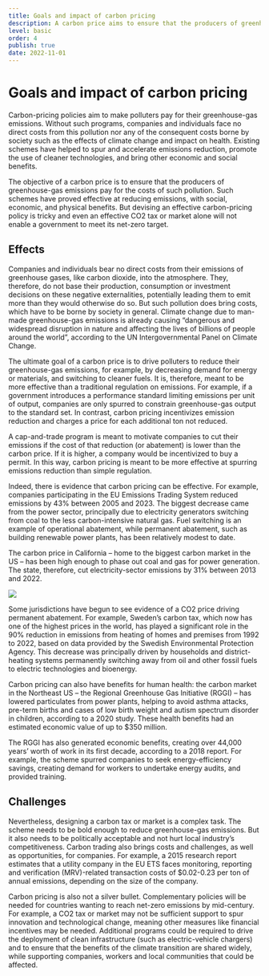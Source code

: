 ```yaml
---
title: Goals and impact of carbon pricing
description: A carbon price aims to ensure that the producers of greenhouse-gas emissions pay for the costs of such pollution. Such schemes have proved effective at reducing emissions, with social, economic and physical benefits. But devising an effective carbon-pricing policy is tricky.
level: basic
order: 4
publish: true
date: 2022-11-01
---
```


# Goals and impact of carbon pricing

Carbon-pricing policies aim to make polluters pay for their greenhouse-gas emissions. Without such programs, companies and individuals face no direct costs from this pollution nor any of the consequent costs borne by society such as the effects of climate change and impact on health. Existing schemes have helped to spur and accelerate emissions reduction, promote the use of cleaner technologies, and bring other economic and social benefits.

<KeyMessage>
  The objective of a carbon price is to ensure that the producers of
  greenhouse-gas emissions pay for the costs of such pollution. Such schemes
  have proved effective at reducing emissions, with social, economic, and
  physical benefits. But devising an effective carbon-pricing policy is tricky
  and even an effective CO2 tax or market alone will not enable a government to
  meet its net-zero target.
</KeyMessage>

## Effects

Companies and individuals bear no direct costs from their emissions of greenhouse gases, like carbon dioxide, into the atmosphere. They, therefore, do not base their production, consumption or investment decisions on these negative externalities, potentially leading them to emit more than they would otherwise do so. But such pollution does bring costs, which have to be borne by society in general. Climate change due to man-made greenhouse-gas emissions is already causing “dangerous and widespread disruption in nature and affecting the lives of billions of people around the world”, according to the UN Intergovernmental Panel on Climate Change.

The ultimate goal of a carbon price is to drive polluters to reduce their greenhouse-gas emissions, for example, by decreasing demand for energy or materials, and switching to cleaner fuels. It is, therefore, meant to be more effective than a traditional regulation on emissions. For example, if a government introduces a performance standard limiting emissions per unit of output, companies are only spurred to constrain greenhouse-gas output to the standard set. In contrast, carbon pricing incentivizes emission reduction and charges a price for each additional ton not reduced.

A cap-and-trade program is meant to motivate companies to cut their emissions if the cost of that reduction (or abatement) is lower than the carbon price. If it is higher, a company would be incentivized to buy a permit. In this way, carbon pricing is meant to be more effective at spurring emissions reduction than simple regulation. 

Indeed, there is evidence that carbon pricing can be effective. For example, companies participating in the EU Emissions Trading System reduced emissions by 43% between 2005 and 2023. The biggest decrease came from the power sector, principally due to electricity generators switching from coal to the less carbon-intensive natural gas. Fuel switching is an example of operational abatement, while permanent abatement, such as building renewable power plants, has been relatively modest to date. 

The carbon price in California – home to the biggest carbon market in the US – has been high enough to phase out coal and gas for power generation. The state, therefore, cut electricity-sector emissions by 31% between 2013 and 2022.

<Image src="impact-1.png" ratio={0} />

Some jurisdictions have begun to see evidence of a CO2 price driving permanent abatement. For example, Sweden’s carbon tax, which now has one of the highest prices in the world, has played a significant role in the 90% reduction in emissions from heating of homes and premises from 1992 to 2022, based on data provided by the Swedish Environmental Protection Agency. This decrease was principally driven by households and district-heating systems permanently switching away from oil and other fossil fuels to electric technologies and bioenergy.

Carbon pricing can also have benefits for human health: the carbon market in the Northeast US – the Regional Greenhouse Gas Initiative (RGGI) – has lowered particulates from power plants, helping to avoid asthma attacks, pre-term births and cases of low birth weight and autism spectrum disorder in children, according to a 2020 study. These health benefits had an estimated economic value of up to $350 million.

The RGGI has also generated economic benefits, creating over 44,000 years’ worth of work in its first decade, according to a 2018 report. For example, the scheme spurred companies to seek energy-efficiency savings, creating demand for workers to undertake energy audits, and provided training.

## Challenges

Nevertheless, designing a carbon tax or market is a complex task. The scheme needs to be bold enough to reduce greenhouse-gas emissions. But it also needs to be politically acceptable and not hurt local industry’s competitiveness. Carbon trading also brings costs and challenges, as well as opportunities, for companies. For example, a 2015 research report estimates that a utility company in the EU ETS faces monitoring, reporting and verification (MRV)-related transaction costs of $0.02-0.23 per ton of annual emissions, depending on the size of the company.

Carbon pricing is also not a silver bullet. Complementary policies will be needed for countries wanting to reach net-zero emissions by mid-century. For example, a CO2 tax or market may not be sufficient support to spur innovation and technological change, meaning other measures like financial incentives may be needed. Additional programs could be required to drive the deployment of clean infrastructure (such as electric-vehicle chargers) and to ensure that the benefits of the climate transition are shared widely, while supporting companies, workers and local communities that could be affected.
